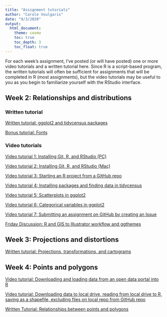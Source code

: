 ```yaml
---
title: "Assignment tutorials"
author: "Carole Voulgaris"
date: "9/3/2020"
output: 
  html_document:
    theme: cosmo
    toc: true
    toc_depth: 3
    toc_float: true
---
```


For each week's assignment, I've posted (or will have posted) one or more video tutorials and a written tutorial here. Since R is a script-based program, the written tutorials will often be sufficient for assignments that will be completed in R (most assignments), but the video tutorials may be useful to you as you begin to familiarize yourself with the RStudio interface.

## Week 2: Relationships and distributions

### Written tutorial

[Written tutorial: ggplot2 and tidycensus packages](https://vis-2129-f2020.github.io/tutorials/Week2){target="_blank"}

[Bonus tutorial: Fonts](https://vis-2129-f2020.github.io/tutorials/fonts){target="_blank"}

### Video tutorials

[Video tutorial 1: Installing Git, R, and RStudio (PC)](https://harvard.zoom.us/rec/share/5tZOLbb612BOHJ3g1xz2X_9-Jb7LT6a80HdP__BfxEvMfboEVuMLawEevGOMkjGY){target="_blank"}

[Video tutorial 2: Installing Git, R, and RStudio (Mac)](https://harvard.zoom.us/rec/share/3fJfJaDXqUZOcq_ctVDTB7QdGoOmeaa803AYq_ZczhmRAfNlvwCqkZXzZAyU5x01?startTime=1597759465000){target="_blank"}

[Video tutorial 3: Starting an R project from a GitHub repo](https://harvard.zoom.us/rec/play/6ZZ8f-ypqzs3G9DHtwSDBvN-W42_Kv2s1iEe-PZfz0u2BnYHMAKnbrUTMOFMF5vL7wloYpfsmqy2CQhB?startTime=1597255620000){target="_blank"}

[Video tutorial 4: Installing packages and finding data in tidycensus](https://harvard.zoom.us/rec/play/uMF7dbyhrjs3S4bH4wSDV_ArW43pf_is0SIe8_IJyUy0AXUCMFWnNLRGZBnHvZlAASFiVk9BmR0M0-Y){target="_blank"}

[Video tutorial 5: Scatterplots in ggplot2](https://harvard.zoom.us/rec/share/QN48XemtFrumI1uqufxZ_PrbCXt92W509cyRgLMm3L1DQpXe3PY0bwCvis-XS-L6.6fG7OvcnDY1-BFDf?startTime=1599599753000){target="_blank"}

[Video tutorial 6: Categorical variables in ggplot2](https://harvard.zoom.us/rec/share/o5BX92IHpqNkxAHAupag22xGJAYSf9jK2JXAjGTARkxrBPvEbrI6cWQeVyUhP1Km.-GZ39wGpnAr_j-m8?startTime=1599601247000){target="_blank"}

[Video tutorial 7: Submitting an assignment on GitHub by creating an Issue](https://harvard.zoom.us/rec/share/tPZrKoHv3HhJSNLr5HjhWpQ6JLiiaaa80XMWrqAMzEasqM6unaAPJGYp0hGlENNg?startTime=1598978835000){target="_blank"}

[Friday Discussion: R and GIS to Illustrator workflow and ggthemes](https://harvard.zoom.us/rec/share/kRAGjneuqvVZRML2IyO-uQdwhlfqE3sQHHPeTha0ic8tomjRThYuq0fb8EsEWMC3.95xDP7PFoX82VPqp?startTime=1599829600000){target="_blank"}

## Week 3: Projections and distortions

[Written tutorial: Projections, transformations, and cartograms](https://vis-2129-f2020.github.io/tutorials/Week3){target="_blank"}

## Week 4: Points and polygons

[Video tutorial: Downloading and loading data from an open data portal into R](https://harvard.zoom.us/rec/share/bwcxR8_MCa8zDh0Wp07W9v8AF5kTSi3wVre_tbqeQkPP8P19BbgSWese-1NdlxQ.OjMA6BPxeSnwHNQ-?startTime=1600374226000){target="_blank}

[Video tutorial: Downloading data to local drive, reading from local drive to R, saving as a shapefile, excluding files on local repo from GitHub repo](https://harvard.zoom.us/rec/share/3Eq4Vq__fyDd1qNQQecwfTSCZNSrKsc8umI3WvYQdXWZEsWRxhv1jV3buIWdnKry.RqI5IyPZRQQGTIjZ?startTime=1601143321000){target="_blank"}

[Written Tutorial: Relationships between points and polygons](https://vis-2129-f2020.github.io/tutorials/Week4){target="_blank"}
